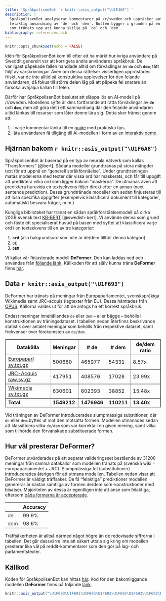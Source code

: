 ```yaml
---
title: 'SpråkpolisenBot `r knitr::asis_output("\U1F46E")`'
description: |
  SpråkpolisenBot analyserar kommentarer på /r/sweden och upptäcker automatiskt
  felaktig användning av `de` och `dem`. Botten bygger i grunden på en maskininlärningsmodell
  som tränats upp att kunna skilja på `de` och `dem`.
bibliography: references.bib
---
```



```r
knitr::opts_chunk$set(echo = FALSE)

```

Idén för SpråkpolisenBot kom till efter att ha märkt hur ivriga användare på Sweddit generellt var att korrigera andra användares språkbruk. De vanligast påpekade fallen handlade alltid om förväxlingar av **`de`** och **`dem`**, tätt följt av särskrivningar. Även om dessa rättelser visserligen uppröstades friskt, var de inte alltid så konstruktiva upplevelser för den felande användaren, då fokus till större delen låg på att påpeka fel snarare än försöka avhjälpa källan till felen.

Därför har SpråkpolisenBot beslutat att släppa lös en AI-modell på /r/sweden. Modellens syfte är dels fortfarande att rätta förväxlingar av **`de`** och **`dem`**, men att göra det i ett sammanhang där den felande användaren alltid länkas till resurser som låter denne lära sig. Detta sker främst genom att

1. i varje kommentar länka till en [guide](https://lauler.github.io/sprakpolisen/guide.html) med praktiska tips.
2. låta användaren få tillgång till AI-modellen i form av en [interaktiv demo](https://lauler.github.io/sprakpolisen/demo.html).

## Hjärnan bakom `r knitr::asis_output("\U1F6A8")`

SpråkpolisenBot är baserad på en typ av neurala nätverk som kallas "Transformers" [@bert]. Sådana modeller grundtränas på stora mängder text för att uppnå en "generell språkförståelse". Under grundträningen matas modellerna med texter där vissa ord har maskerats, och får till uppgift att prediktera vilka ord som ligger bakom "maskerna". De utmanas även att prediktera huruvida en textsekvens följer direkt efter en annan (next sentence prediction). Dessa grundtränade modeller kan sedan finjusteras till att lösa specifika uppgifter (exempelvis klassificera dokument till kategorier, automatiskt besvara frågor, m.m.)

Kungliga biblioteket har tränat en sådan språkförståelsemodell på cirka 20GB svensk text [KB-BERT](https://arxiv.org/abs/2007.01658) [@swedish-bert]. Vi använde denna som grund och fäste ett specialiserat huvud på basen med syftet att klassificera varje ord i en textsekvens till en av tre kategorier:

1. **`ord`** (alla bakgrundsord som inte är de/dem tillhör denna kategori) 
2. **`DE`**
3. **`DEM`**

Vi kallar vår finjusterade modell **DeFormer**. Den kan laddas ned och användas från [följande länk](https://huggingface.co/Lauler/deformer). Källkoden för att själv kunna träna **DeFormer** finns [här](https://github.com/Lauler/deformer).

## Data `r knitr::asis_output("\U1F693")`

DeFormer har tränats på meningar från Europaparlamentet, svenskspråkiga Wikimedia samt JRC-acquis (lagtexter från EU). Dessa hämtades från [OPUS](https://opus.nlpl.eu/). Källorna valdes ut för att de antogs ha ett korrekt språkbruk. 

Endast meningar innehållandes `de` eller `dem` -- eller bägge -- behölls i konstruktionen av träningsdataset. I tabellen nedan återfinns beskrivande statistik över antalet meningar som behölls från respektive dataset, samt frekvenser över förekomsten av `de/dem`. 


<table border="1">
<thead><tr>
<th>Datakälla</th>
<th>Meningar</th>
<th># de</th>
<th># dem</th>
<th>de/dem ratio</th>
</tr>
</thead><tbody><tr>
<td><a href="https://opus.nlpl.eu/download.php?f=Europarl/v8/mono/sv.txt.gz" rel="nofollow">Europaparl sv.txt.gz</a></td>
<td>500660</td>
<td>465977</td>
<td>54331</td>
<td>8.57x</td>
</tr>
<tr>
<td><a href="https://opus.nlpl.eu/download.php?f=JRC-Acquis/mono/JRC-Acquis.raw.sv.gz" rel="nofollow">JRC-Acquis raw.sv.gz</a></td>
<td>417951</td>
<td>408576</td>
<td>17028</td>
<td>23.99x</td>
</tr>
<tr>
<td><a href="https://opus.nlpl.eu/download.php?f=wikimedia/v20210402/mono/sv.txt.gz" rel="nofollow">Wikimedia sv.txt.gz</a></td>
<td>630601</td>
<td>602393</td>
<td>38852</td>
<td>15.48x</td>
</tr>
<tr>
<td><strong>Total</strong></td>
<td><strong>1549212</strong></td>
<td><strong>1476946</strong></td>
<td><strong>110211</strong></td>
<td><strong>13.40x</strong></td>
</tr>
</tbody>
</table>

Vid träningen av DeFormer introducerades slumpmässiga substitioner, där `de` eller `dem` byttes ut mot den motsatta formen. Modellen utmanades sedan att klassificera vilka `de/dem` som var korrekta i en given mening, samt vilka som tillhörde den förvanskade substituerade formen.

## Hur väl presterar DeFormer?

DeFormer utvärderades på ett separat valideringsset bestående av 31200 meningar från samma datakällor som modellen tränats på (svenska wiki + europaparlamentet + JRC). Slumpmässiga fel (substitutioner) introducerades återigen för att utmana modellen. Tabellen nedan visar att DeFormer är väldigt träffsäker. De få "felaktiga" prediktioner modellen genererar är nästan samtliga av formen de/dem som-konstruktioner med bisatser. Majoriteten av dessa är egentligen inte att anse som felaktiga, eftersom [båda formerna är accepterade](https://www4.isof.se/cgi-bin/srfl/visasvar.py?sok=dem%20som&svar=79718&log_id=705355).

<table boder="1">
<thead><tr>
<th></th>
<th>Accuracy</th>
</tr>
</thead><tbody><tr>
<td>de</td>
<td>99.9%</td>
</tr>
<tr>
<td>dem</td>
<td>98.6%</td>
</tr>
</tbody>
</table>

Träffsäkerheten är alltså därmed något högre än de redovisade siffrorna i tabellen. Det går dessvärre inte att säkert uttala sig kring om modellen presterar lika väl på reddit-kommentarer som den gör på lag- och parlamentstexter.

## Källkod

Koden för SpråkpolisenBot kan hittas [här](https://github.com/Lauler/sprakpolisen).
Kod för den bakomliggande modellen **DeFormer** finns på följande [länk](https://github.com/Lauler/deformer).

```r
knitr::asis_output("\U1F693\U1F693\U1F693\U1F693\U1F693\U1F693\U1F693\U1F693\U1F693\U1F693\U1F693\U1F693\U1F693\U1F693\U1F693\U1F693\U1F693\U1F693\U1F693\U1F693\U1F693\U1F693\U1F693\U1F693\U1F693\U1F693\U1F693\U1F693\U1F693\U1F693\U1F693\U1F693\U1F693")
```

